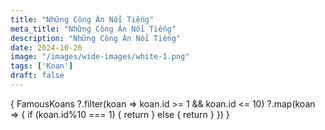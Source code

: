 ```yaml
---
title: "Những Công Án Nổi Tiếng"
meta_title: "Những Công Án Nổi Tiếng"
description: "Những Công Án Nổi Tiếng"
date: 2024-10-26
image: "/images/wide-images/white-1.png"
tags: ['Koan']
draft: false
---
```



<div class="container vi-koans">

  {
    FamousKoans
      ?.filter(koan => koan.id >= 1 && koan.id <= 10)
      ?.map(koan => {
        if (koan.id%10 === 1) {
          return <VintagePost
                        bookTitle={koan.bookTitle}
                        author={koan.author}
                        translator={koan.translator}
                        chapterTitle={koan.title}
                        image={koan.image}
                        main={koan.main}
                        hashTag={koan.hashTag}
          />
        } else {
          return <VintagePost
                       chapterTitle={koan.title}
                       image={koan.image}
                       main={koan.main}
                       hashTag={koan.hashTag}
          />
        }
      })
  }

</div>
